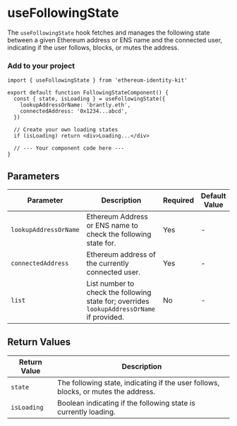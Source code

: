 
# useFollowingState

The `useFollowingState` hook fetches and manages the following state between a given Ethereum address or ENS name and the connected user, indicating if the user follows, blocks, or mutes the address.

### Add to your project

```tsx copy
import { useFollowingState } from 'ethereum-identity-kit'

export default function FollowingStateComponent() {
  const { state, isLoading } = useFollowingState({
    lookupAddressOrName: 'brantly.eth',
    connectedAddress: '0x1234...abcd',
  })

  // Create your own loading states
  if (isLoading) return <div>Loading...</div>

  // --- Your component code here ---
}
```

## Parameters

| Parameter             | Description                                                                                | Required | Default Value |
| --------------------- | ------------------------------------------------------------------------------------------ | -------- | ------------- |
| `lookupAddressOrName` | Ethereum Address or ENS name to check the following state for.                             | Yes      | -             |
| `connectedAddress`    | Ethereum address of the currently connected user.                                          | Yes      | -             |
| `list`                | List number to check the following state for; overrides `lookupAddressOrName` if provided. | No       | -             |

## Return Values

| Return Value | Description                                                                        |
| ------------ | ---------------------------------------------------------------------------------- |
| `state`      | The following state, indicating if the user follows, blocks, or mutes the address. |
| `isLoading`  | Boolean indicating if the following state is currently loading.                    |
